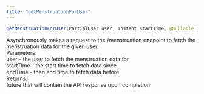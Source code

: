 ```yaml
---
title: "getMenstruationForUser"
---
```

```java
getMenstruationForUser(PartialUser user, Instant startTime, @Nullable Instant endTime)

```

Asynchronously makes a request to the /menstruation endpoint to fetch the menstruation data for the given user.  
Parameters:  
user - the user to fetch the menstruation data for  
startTime - the start time to fetch data since  
endTime - then end time to fetch data before  
Returns:  
future that will contain the API response upon completion



